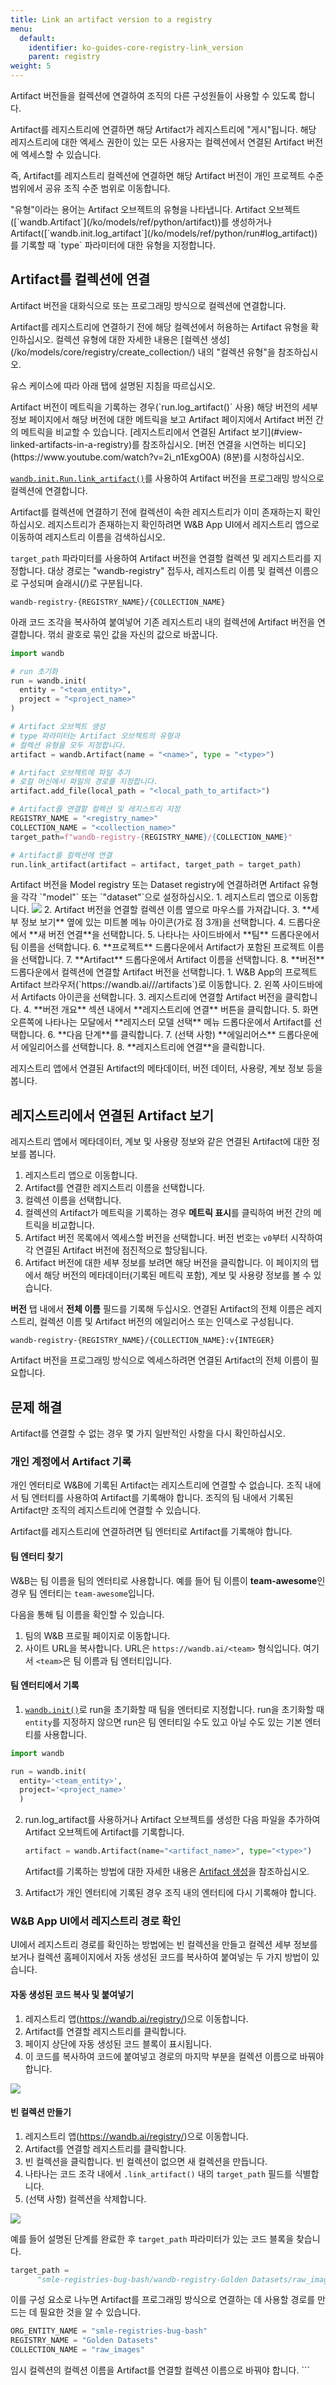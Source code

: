 ```yaml
---
title: Link an artifact version to a registry
menu:
  default:
    identifier: ko-guides-core-registry-link_version
    parent: registry
weight: 5
---
```


Artifact 버전들을 컬렉션에 연결하여 조직의 다른 구성원들이 사용할 수 있도록 합니다.

Artifact를 레지스트리에 연결하면 해당 Artifact가 레지스트리에 "게시"됩니다. 해당 레지스트리에 대한 엑세스 권한이 있는 모든 사용자는 컬렉션에서 연결된 Artifact 버전에 엑세스할 수 있습니다.

즉, Artifact를 레지스트리 컬렉션에 연결하면 해당 Artifact 버전이 개인 프로젝트 수준 범위에서 공유 조직 수준 범위로 이동합니다.

<Note>
"유형"이라는 용어는 Artifact 오브젝트의 유형을 나타냅니다. Artifact 오브젝트([`wandb.Artifact`](/ko/models/ref/python/artifact))를 생성하거나 Artifact([`wandb.init.log_artifact`](/ko/models/ref/python/run#log_artifact))를 기록할 때 `type` 파라미터에 대한 유형을 지정합니다.
</Note>

## Artifact를 컬렉션에 연결

Artifact 버전을 대화식으로 또는 프로그래밍 방식으로 컬렉션에 연결합니다.

<Note>
Artifact를 레지스트리에 연결하기 전에 해당 컬렉션에서 허용하는 Artifact 유형을 확인하십시오. 컬렉션 유형에 대한 자세한 내용은 [컬렉션 생성](/ko/models/core/registry/create_collection/) 내의 "컬렉션 유형"을 참조하십시오.
</Note>

유스 케이스에 따라 아래 탭에 설명된 지침을 따르십시오.

<Note>
Artifact 버전이 메트릭을 기록하는 경우(`run.log_artifact()` 사용) 해당 버전의 세부 정보 페이지에서 해당 버전에 대한 메트릭을 보고 Artifact 페이지에서 Artifact 버전 간의 메트릭을 비교할 수 있습니다. [레지스트리에서 연결된 Artifact 보기](#view-linked-artifacts-in-a-registry)를 참조하십시오.
</Note>

<Tabs>
<Tab title="Python SDK">
<Note>
[버전 연결을 시연하는 비디오](https://www.youtube.com/watch?v=2i_n1ExgO0A) (8분)를 시청하십시오.
</Note>

[`wandb.init.Run.link_artifact()`](/ko/models/ref/python/run#link_artifact)를 사용하여 Artifact 버전을 프로그래밍 방식으로 컬렉션에 연결합니다.

<Note>
Artifact를 컬렉션에 연결하기 전에 컬렉션이 속한 레지스트리가 이미 존재하는지 확인하십시오. 레지스트리가 존재하는지 확인하려면 W&B App UI에서 레지스트리 앱으로 이동하여 레지스트리 이름을 검색하십시오.
</Note>

`target_path` 파라미터를 사용하여 Artifact 버전을 연결할 컬렉션 및 레지스트리를 지정합니다. 대상 경로는 "wandb-registry" 접두사, 레지스트리 이름 및 컬렉션 이름으로 구성되며 슬래시(/)로 구분됩니다.

```text
wandb-registry-{REGISTRY_NAME}/{COLLECTION_NAME}
```

아래 코드 조각을 복사하여 붙여넣어 기존 레지스트리 내의 컬렉션에 Artifact 버전을 연결합니다. 꺾쇠 괄호로 묶인 값을 자신의 값으로 바꿉니다.

```python
import wandb

# run 초기화
run = wandb.init(
  entity = "<team_entity>",
  project = "<project_name>"
)

# Artifact 오브젝트 생성
# type 파라미터는 Artifact 오브젝트의 유형과 
# 컬렉션 유형을 모두 지정합니다.
artifact = wandb.Artifact(name = "<name>", type = "<type>")

# Artifact 오브젝트에 파일 추가
# 로컬 머신에서 파일의 경로를 지정합니다.
artifact.add_file(local_path = "<local_path_to_artifact>")

# Artifact를 연결할 컬렉션 및 레지스트리 지정
REGISTRY_NAME = "<registry_name>"  
COLLECTION_NAME = "<collection_name>"
target_path=f"wandb-registry-{REGISTRY_NAME}/{COLLECTION_NAME}"

# Artifact를 컬렉션에 연결
run.link_artifact(artifact = artifact, target_path = target_path)
```
<Note>
Artifact 버전을 Model registry 또는 Dataset registry에 연결하려면 Artifact 유형을 각각 `"model"` 또는 `"dataset"`으로 설정하십시오.
</Note>
</Tab>
<Tab title="Registry App">
1. 레지스트리 앱으로 이동합니다.
    <Frame>
    <img src="/images/registry/navigate_to_registry_app.png"  />
    </Frame>
2. Artifact 버전을 연결할 컬렉션 이름 옆으로 마우스를 가져갑니다.
3. **세부 정보 보기** 옆에 있는 미트볼 메뉴 아이콘(가로 점 3개)을 선택합니다.
4. 드롭다운에서 **새 버전 연결**을 선택합니다.
5. 나타나는 사이드바에서 **팀** 드롭다운에서 팀 이름을 선택합니다.
6. **프로젝트** 드롭다운에서 Artifact가 포함된 프로젝트 이름을 선택합니다.
7. **Artifact** 드롭다운에서 Artifact 이름을 선택합니다.
8. **버전** 드롭다운에서 컬렉션에 연결할 Artifact 버전을 선택합니다.
</Tab>
<Tab title="Artifact browser">
1. W&B App의 프로젝트 Artifact 브라우저(`https://wandb.ai/<entity>/<project>/artifacts`)로 이동합니다.
2. 왼쪽 사이드바에서 Artifacts 아이콘을 선택합니다.
3. 레지스트리에 연결할 Artifact 버전을 클릭합니다.
4. **버전 개요** 섹션 내에서 **레지스트리에 연결** 버튼을 클릭합니다.
5. 화면 오른쪽에 나타나는 모달에서 **레지스터 모델 선택** 메뉴 드롭다운에서 Artifact를 선택합니다.
6. **다음 단계**를 클릭합니다.
7. (선택 사항) **에일리어스** 드롭다운에서 에일리어스를 선택합니다.
8. **레지스트리에 연결**을 클릭합니다.
</Tab>
</Tabs>

레지스트리 앱에서 연결된 Artifact의 메타데이터, 버전 데이터, 사용량, 계보 정보 등을 봅니다.

## 레지스트리에서 연결된 Artifact 보기

레지스트리 앱에서 메타데이터, 계보 및 사용량 정보와 같은 연결된 Artifact에 대한 정보를 봅니다.

1. 레지스트리 앱으로 이동합니다.
2. Artifact를 연결한 레지스트리 이름을 선택합니다.
3. 컬렉션 이름을 선택합니다.
4. 컬렉션의 Artifact가 메트릭을 기록하는 경우 **메트릭 표시**를 클릭하여 버전 간의 메트릭을 비교합니다.
5. Artifact 버전 목록에서 엑세스할 버전을 선택합니다. 버전 번호는 `v0`부터 시작하여 각 연결된 Artifact 버전에 점진적으로 할당됩니다.
6. Artifact 버전에 대한 세부 정보를 보려면 해당 버전을 클릭합니다. 이 페이지의 탭에서 해당 버전의 메타데이터(기록된 메트릭 포함), 계보 및 사용량 정보를 볼 수 있습니다.

**버전** 탭 내에서 **전체 이름** 필드를 기록해 두십시오. 연결된 Artifact의 전체 이름은 레지스트리, 컬렉션 이름 및 Artifact 버전의 에일리어스 또는 인덱스로 구성됩니다.

```text title="연결된 Artifact의 전체 이름"
wandb-registry-{REGISTRY_NAME}/{COLLECTION_NAME}:v{INTEGER}
```

Artifact 버전을 프로그래밍 방식으로 엑세스하려면 연결된 Artifact의 전체 이름이 필요합니다.

## 문제 해결

Artifact를 연결할 수 없는 경우 몇 가지 일반적인 사항을 다시 확인하십시오.

### 개인 계정에서 Artifact 기록

개인 엔터티로 W&B에 기록된 Artifact는 레지스트리에 연결할 수 없습니다. 조직 내에서 팀 엔터티를 사용하여 Artifact를 기록해야 합니다. 조직의 팀 내에서 기록된 Artifact만 조직의 레지스트리에 연결할 수 있습니다.

<Note>
Artifact를 레지스트리에 연결하려면 팀 엔터티로 Artifact를 기록해야 합니다.
</Note>

#### 팀 엔터티 찾기

W&B는 팀 이름을 팀의 엔터티로 사용합니다. 예를 들어 팀 이름이 **team-awesome**인 경우 팀 엔터티는 `team-awesome`입니다.

다음을 통해 팀 이름을 확인할 수 있습니다.

1. 팀의 W&B 프로필 페이지로 이동합니다.
2. 사이트 URL을 복사합니다. URL은 `https://wandb.ai/<team>` 형식입니다. 여기서 `<team>`은 팀 이름과 팀 엔터티입니다.

#### 팀 엔터티에서 기록

1. [`wandb.init()`](/ko/models/ref/python/init)로 run을 초기화할 때 팀을 엔터티로 지정합니다. run을 초기화할 때 `entity`를 지정하지 않으면 run은 팀 엔터티일 수도 있고 아닐 수도 있는 기본 엔터티를 사용합니다.
  ```python
  import wandb

  run = wandb.init(
    entity='<team_entity>',
    project='<project_name>'
    )
  ```
2. run.log_artifact를 사용하거나 Artifact 오브젝트를 생성한 다음 파일을 추가하여 Artifact 오브젝트에 Artifact를 기록합니다.

    ```python
    artifact = wandb.Artifact(name="<artifact_name>", type="<type>")
    ```
    Artifact를 기록하는 방법에 대한 자세한 내용은 [Artifact 생성](/ko/models/artifacts/construct-an-artifact/)을 참조하십시오.
3. Artifact가 개인 엔터티에 기록된 경우 조직 내의 엔터티에 다시 기록해야 합니다.

### W&B App UI에서 레지스트리 경로 확인

UI에서 레지스트리 경로를 확인하는 방법에는 빈 컬렉션을 만들고 컬렉션 세부 정보를 보거나 컬렉션 홈페이지에서 자동 생성된 코드를 복사하여 붙여넣는 두 가지 방법이 있습니다.

#### 자동 생성된 코드 복사 및 붙여넣기

1. 레지스트리 앱(https://wandb.ai/registry/)으로 이동합니다.
2. Artifact를 연결할 레지스트리를 클릭합니다.
3. 페이지 상단에 자동 생성된 코드 블록이 표시됩니다.
4. 이 코드를 복사하여 코드에 붙여넣고 경로의 마지막 부분을 컬렉션 이름으로 바꿔야 합니다.

<Frame>
    <img src="/images/registry/get_autogenerated_code.gif"  />
</Frame>

#### 빈 컬렉션 만들기

1. 레지스트리 앱(https://wandb.ai/registry/)으로 이동합니다.
2. Artifact를 연결할 레지스트리를 클릭합니다.
3. 빈 컬렉션을 클릭합니다. 빈 컬렉션이 없으면 새 컬렉션을 만듭니다.
4. 나타나는 코드 조각 내에서 `.link_artifact()` 내의 `target_path` 필드를 식별합니다.
5. (선택 사항) 컬렉션을 삭제합니다.

<Frame>
    <img src="/images/registry/check_empty_collection.gif"  />
</Frame>

예를 들어 설명된 단계를 완료한 후 `target_path` 파라미터가 있는 코드 블록을 찾습니다.

```python
target_path = 
      "smle-registries-bug-bash/wandb-registry-Golden Datasets/raw_images"
```

이를 구성 요소로 나누면 Artifact를 프로그래밍 방식으로 연결하는 데 사용할 경로를 만드는 데 필요한 것을 알 수 있습니다.

```python
ORG_ENTITY_NAME = "smle-registries-bug-bash"
REGISTRY_NAME = "Golden Datasets"
COLLECTION_NAME = "raw_images"
```

<Note>
임시 컬렉션의 컬렉션 이름을 Artifact를 연결할 컬렉션 이름으로 바꿔야 합니다.
</Note>
```